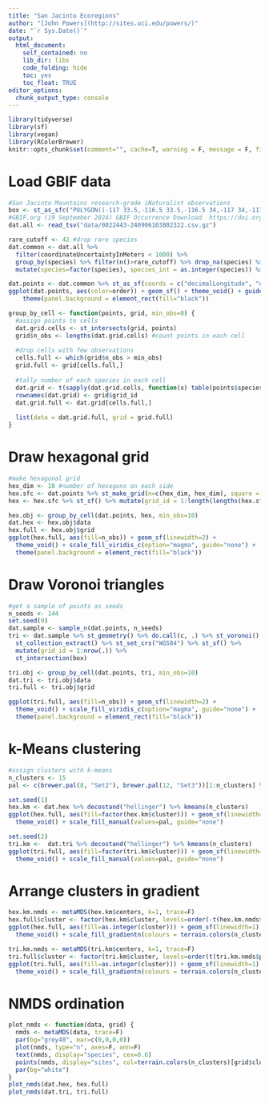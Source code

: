 ```yaml
---
title: "San Jacinto Ecoregions"
author: "[John Powers](http://sites.uci.edu/powers/)"
date: "`r Sys.Date()`"
output:
  html_document:
    self_contained: no
    lib_dir: libs
    code_folding: hide
    toc: yes
    toc_float: TRUE
editor_options: 
  chunk_output_type: console
---
```


```r
library(tidyverse)
library(sf)
library(vegan)
library(RColorBrewer)
knitr::opts_chunk$set(comment="", cache=T, warning = F, message = F, fig.path = "images/")
```

# Load GBIF data

```r
#San Jacinto Mountains research-grade iNaturalist observations
box <- st_as_sfc("POLYGON((-117 33.5,-116.5 33.5,-116.5 34,-117 34,-117 33.5))") %>% st_set_crs("WGS84")
#GBIF.org (19 September 2024) GBIF Occurrence Download  https://doi.org/10.15468/dl.25fxq8
dat.all <- read_tsv("data/0022443-240906103802322.csv.gz")

rare_cutoff <- 42 #drop rare species
dat.common <- dat.all %>% 
  filter(coordinateUncertaintyInMeters < 1000) %>% 
  group_by(species) %>% filter(n()>rare_cutoff) %>% drop_na(species) %>% 
  mutate(species=factor(species), species_int = as.integer(species)) %>% as.data.frame()

dat.points <- dat.common %>% st_as_sf(coords = c("decimalLongitude", "decimalLatitude"), crs = "WGS84")
ggplot(dat.points, aes(color=order)) + geom_sf() + theme_void() + guides(color="none") +
    theme(panel.background = element_rect(fill="black"))
```

```r
group_by_cell <- function(points, grid, min_obs=0) {
  #assign points to cells
  dat.grid.cells <- st_intersects(grid, points) 
  grid$n_obs <- lengths(dat.grid.cells) #count points in each cell
  
  #drop cells with few observations
  cells.full <- which(grid$n_obs > min_obs)
  grid.full <- grid[cells.full,]
  
  #tally number of each species in each cell
  dat.grid <- t(sapply(dat.grid.cells, function(x) table(points$species[x])))
  rownames(dat.grid) <- grid$grid_id
  dat.grid.full <- dat.grid[cells.full,]
  
  list(data = dat.grid.full, grid = grid.full)
}
```

# Draw hexagonal grid

```r
#make hexagonal grid
hex_dim <- 10 #number of hexagons on each side
hex.sfc <- dat.points %>% st_make_grid(n=c(hex_dim, hex_dim), square = F)
hex <- hex.sfc %>% st_sf() %>% mutate(grid_id = 1:length(lengths(hex.sfc)))

hex.obj <- group_by_cell(dat.points, hex, min_obs=10)
dat.hex <- hex.obj$data
hex.full <- hex.obj$grid
ggplot(hex.full, aes(fill=n_obs)) + geom_sf(linewidth=2) + 
  theme_void() + scale_fill_viridis_c(option="magma", guide="none") + 
  theme(panel.background = element_rect(fill="black"))
```

# Draw Voronoi triangles

```r
#get a sample of points as seeds
n_seeds <- 144
set.seed(9)
dat.sample <- sample_n(dat.points, n_seeds)
tri <- dat.sample %>% st_geometry() %>% do.call(c, .) %>% st_voronoi() %>% 
  st_collection_extract() %>% st_set_crs("WGS84") %>% st_sf() %>%
  mutate(grid_id = 1:nrow(.)) %>%
  st_intersection(box)

tri.obj <- group_by_cell(dat.points, tri, min_obs=10)
dat.tri <- tri.obj$data
tri.full <- tri.obj$grid

ggplot(tri.full, aes(fill=n_obs)) + geom_sf(linewidth=2) + 
  theme_void() + scale_fill_viridis_c(option="magma", guide="none") + 
  theme(panel.background = element_rect(fill="black"))
```

# k-Means clustering

```r
#assign clusters with k-means
n_clusters <- 15
pal <- c(brewer.pal(8, "Set2"), brewer.pal(12, "Set3"))[1:n_clusters] %>% set_names(1:n_clusters)

set.seed(1)
hex.km <- dat.hex %>% decostand("hellinger") %>% kmeans(n_clusters)
ggplot(hex.full, aes(fill=factor(hex.km$cluster))) + geom_sf(linewidth=1) + 
  theme_void() + scale_fill_manual(values=pal, guide="none")

set.seed(2)
tri.km <-  dat.tri %>% decostand("hellinger") %>% kmeans(n_clusters)
ggplot(tri.full, aes(fill=factor(tri.km$cluster))) + geom_sf(linewidth=1) + 
  theme_void() + scale_fill_manual(values=pal, guide="none")
```

# Arrange clusters in gradient

```r
hex.km.nmds <- metaMDS(hex.km$centers, k=1, trace=F)
hex.full$cluster <- factor(hex.km$cluster, levels=order(-t(hex.km.nmds$points)))
ggplot(hex.full, aes(fill=as.integer(cluster))) + geom_sf(linewidth=1) + 
  theme_void() + scale_fill_gradientn(colours = terrain.colors(n_clusters), guide = "none")

tri.km.nmds <- metaMDS(tri.km$centers, k=1, trace=F)
tri.full$cluster <- factor(tri.km$cluster, levels=order(t(tri.km.nmds$points)))
ggplot(tri.full, aes(fill=as.integer(cluster))) + geom_sf(linewidth=1) + 
  theme_void() + scale_fill_gradientn(colours = terrain.colors(n_clusters), guide = "none")
```

# NMDS ordination

```r
plot_nmds <- function(data, grid) {
  nmds <- metaMDS(data, trace=F)
  par(bg="grey40", mar=c(0,0,0,0))
  plot(nmds, type="n", axes=F, ann=F)
  text(nmds, display="species", cex=0.6)
  points(nmds, display="sites", col=terrain.colors(n_clusters)[grid$cluster], pch=19)
  par(bg="white")
}
plot_nmds(dat.hex, hex.full)
plot_nmds(dat.tri, tri.full)
```

